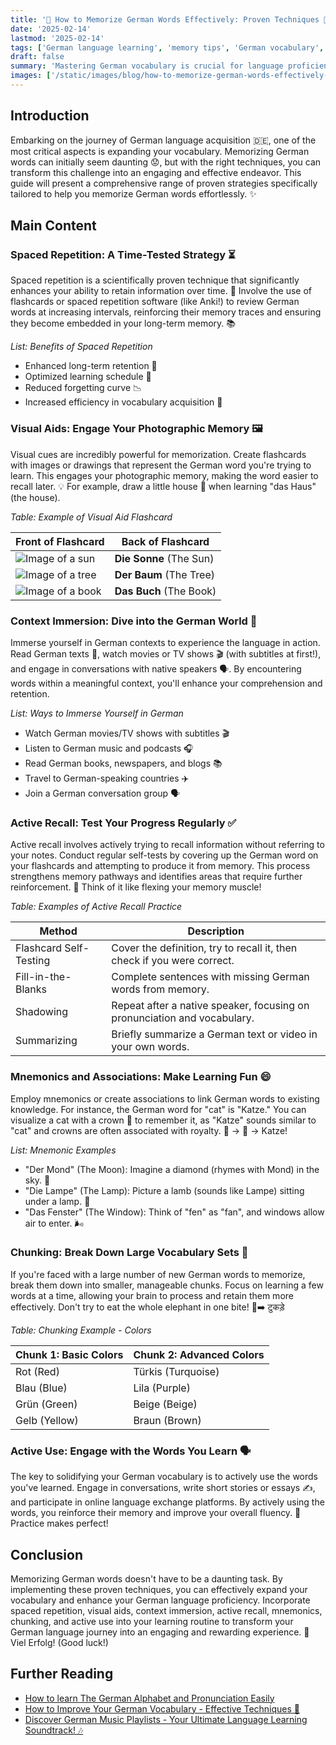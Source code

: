 ```yaml
---
title: '🧠 How to Memorize German Words Effectively: Proven Techniques 💪'
date: '2025-02-14'
lastmod: '2025-02-14'
tags: ['German language learning', 'memory tips', 'German vocabulary', 'language learning', 'German learning hacks']
draft: false
summary: 'Mastering German vocabulary is crucial for language proficiency. This guide unveils proven techniques to memorize German words effectively, including spaced repetition, visual aids, context immersion, and active recall. Implement these strategies to expand your German lexicon effortlessly. 🚀'
images: ['/static/images/blog/how-to-memorize-german-words-effectively-proven-techniques-1.png']
---
```


## Introduction

Embarking on the journey of German language acquisition 🇩🇪, one of the most critical aspects is expanding your vocabulary. Memorizing German words can initially seem daunting 😟, but with the right techniques, you can transform this challenge into an engaging and effective endeavor. This guide will present a comprehensive range of proven strategies specifically tailored to help you memorize German words effortlessly. ✨

## Main Content

### Spaced Repetition: A Time-Tested Strategy ⏳

Spaced repetition is a scientifically proven technique that significantly enhances your ability to retain information over time. 🧠 Involve the use of flashcards or spaced repetition software (like Anki!) to review German words at increasing intervals, reinforcing their memory traces and ensuring they become embedded in your long-term memory. 📚

_List: Benefits of Spaced Repetition_

- Enhanced long-term retention 🧠
- Optimized learning schedule 📅
- Reduced forgetting curve 📉
- Increased efficiency in vocabulary acquisition 🚀

### Visual Aids: Engage Your Photographic Memory 🖼️

Visual cues are incredibly powerful for memorization. Create flashcards with images or drawings that represent the German word you're trying to learn. This engages your photographic memory, making the word easier to recall later. 💡 For example, draw a little house 🏡 when learning "das Haus" (the house).

_Table: Example of Visual Aid Flashcard_

| Front of Flashcard                                                                    | Back of Flashcard       |
| ------------------------------------------------------------------------------------- | ----------------------- |
| <Image src="/static/images/sun.jpg" alt="Image of a sun" width={160} height={80} />   | **Die Sonne** (The Sun) |
| <Image src="/static/images/tree.png" alt="Image of a tree" width={160} height={80} /> | **Der Baum** (The Tree) |
| <Image src="/static/images/book.png" alt="Image of a book" width={160} height={80} /> | **Das Buch** (The Book) |

### Context Immersion: Dive into the German World 🌊

Immerse yourself in German contexts to experience the language in action. Read German texts 📖, watch movies or TV shows 🎬 (with subtitles at first!), and engage in conversations with native speakers 🗣️. By encountering words within a meaningful context, you'll enhance your comprehension and retention.

_List: Ways to Immerse Yourself in German_

- Watch German movies/TV shows with subtitles 🎬
- Listen to German music and podcasts 🎧
- Read German books, newspapers, and blogs 📚
- Travel to German-speaking countries ✈️
- Join a German conversation group 🗣️

### Active Recall: Test Your Progress Regularly ✅

Active recall involves actively trying to recall information without referring to your notes. Conduct regular self-tests by covering up the German word on your flashcards and attempting to produce it from memory. This process strengthens memory pathways and identifies areas that require further reinforcement. 💪 Think of it like flexing your memory muscle!

_Table: Examples of Active Recall Practice_

| Method                 | Description                                                              |
| ---------------------- | ------------------------------------------------------------------------ |
| Flashcard Self-Testing | Cover the definition, try to recall it, then check if you were correct.  |
| Fill-in-the-Blanks     | Complete sentences with missing German words from memory.                |
| Shadowing              | Repeat after a native speaker, focusing on pronunciation and vocabulary. |
| Summarizing            | Briefly summarize a German text or video in your own words.              |

### Mnemonics and Associations: Make Learning Fun 😄

Employ mnemonics or create associations to link German words to existing knowledge. For instance, the German word for "cat" is "Katze." You can visualize a cat with a crown 👑 to remember it, as "Katze" sounds similar to "cat" and crowns are often associated with royalty. 🦁 -> 👑 -> Katze!

_List: Mnemonic Examples_

- "Der Mond" (The Moon): Imagine a diamond (rhymes with Mond) in the sky. 💎
- "Die Lampe" (The Lamp): Picture a lamb (sounds like Lampe) sitting under a lamp. 🐑
- "Das Fenster" (The Window): Think of "fen" as "fan", and windows allow air to enter. 🌬️

### Chunking: Break Down Large Vocabulary Sets 🧩

If you're faced with a large number of new German words to memorize, break them down into smaller, manageable chunks. Focus on learning a few words at a time, allowing your brain to process and retain them more effectively. Don't try to eat the whole elephant in one bite! 🐘➡️ टुकड़े

_Table: Chunking Example - Colors_

| Chunk 1: Basic Colors | Chunk 2: Advanced Colors |
| --------------------- | ------------------------ |
| Rot (Red)             | Türkis (Turquoise)       |
| Blau (Blue)           | Lila (Purple)            |
| Grün (Green)          | Beige (Beige)            |
| Gelb (Yellow)         | Braun (Brown)            |

### Active Use: Engage with the Words You Learn 🗣️

The key to solidifying your German vocabulary is to actively use the words you've learned. Engage in conversations, write short stories or essays ✍️, and participate in online language exchange platforms. By actively using the words, you reinforce their memory and improve your overall fluency. 🎉 Practice makes perfect!

## Conclusion

Memorizing German words doesn't have to be a daunting task. By implementing these proven techniques, you can effectively expand your vocabulary and enhance your German language proficiency. Incorporate spaced repetition, visual aids, context immersion, active recall, mnemonics, chunking, and active use into your learning routine to transform your German language journey into an engaging and rewarding experience. 🥳 Viel Erfolg! (Good luck!)

## Further Reading

- [How to learn The German Alphabet and Pronunciation Easily](/blog/how-to-learn-the-german-alphabet-and-pronunciation-easily)
- [How to Improve Your German Vocabulary - Effective Techniques 🚀](/blog/how-to-improve-your-german-vocabulary--effective-techniques)
- [Discover German Music Playlists - Your Ultimate Language Learning Soundtrack! 🎶](/blog/discover-german-music-for-learners)
